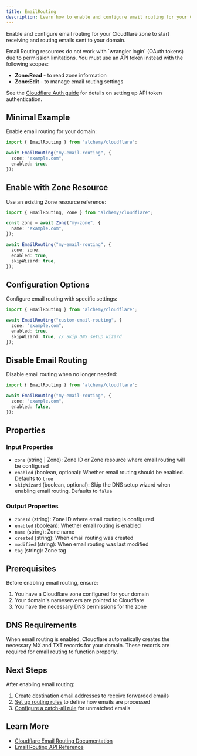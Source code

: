 ```yaml
---
title: EmailRouting
description: Learn how to enable and configure email routing for your Cloudflare zone using Alchemy.
---
```



Enable and configure email routing for your Cloudflare zone to start receiving and routing emails sent to your domain.

<Aside type="caution">
Email Routing resources do not work with `wrangler login` (OAuth tokens) due to permission limitations. You must use an API token instead with the following scopes:

- **Zone:Read** - to read zone information
- **Zone:Edit** - to manage email routing settings

See the [Cloudflare Auth guide](../../guides/cloudflare-auth) for details on setting up API token authentication.

</Aside>

## Minimal Example

Enable email routing for your domain:

```ts
import { EmailRouting } from "alchemy/cloudflare";

await EmailRouting("my-email-routing", {
  zone: "example.com",
  enabled: true,
});
```

## Enable with Zone Resource

Use an existing Zone resource reference:

```ts
import { EmailRouting, Zone } from "alchemy/cloudflare";

const zone = await Zone("my-zone", {
  name: "example.com",
});

await EmailRouting("my-email-routing", {
  zone: zone,
  enabled: true,
  skipWizard: true,
});
```

## Configuration Options

Configure email routing with specific settings:

```ts
import { EmailRouting } from "alchemy/cloudflare";

await EmailRouting("custom-email-routing", {
  zone: "example.com",
  enabled: true,
  skipWizard: true, // Skip DNS setup wizard
});
```

## Disable Email Routing

Disable email routing when no longer needed:

```ts
import { EmailRouting } from "alchemy/cloudflare";

await EmailRouting("my-email-routing", {
  zone: "example.com",
  enabled: false,
});
```

## Properties

### Input Properties

- `zone` (string | Zone): Zone ID or Zone resource where email routing will be configured
- `enabled` (boolean, optional): Whether email routing should be enabled. Defaults to `true`
- `skipWizard` (boolean, optional): Skip the DNS setup wizard when enabling email routing. Defaults to `false`

### Output Properties

- `zoneId` (string): Zone ID where email routing is configured
- `enabled` (boolean): Whether email routing is enabled
- `name` (string): Zone name
- `created` (string): When email routing was created
- `modified` (string): When email routing was last modified
- `tag` (string): Zone tag

## Prerequisites

Before enabling email routing, ensure:

1. You have a Cloudflare zone configured for your domain
2. Your domain's nameservers are pointed to Cloudflare
3. You have the necessary DNS permissions for the zone

## DNS Requirements

When email routing is enabled, Cloudflare automatically creates the necessary MX and TXT records for your domain. These records are required for email routing to function properly.

## Next Steps

After enabling email routing:

1. [Create destination email addresses](./email-address) to receive forwarded emails
2. [Set up routing rules](./email-rule) to define how emails are processed
3. [Configure a catch-all rule](./email-catch-all) for unmatched emails

## Learn More

- [Cloudflare Email Routing Documentation](https://developers.cloudflare.com/email-routing/)
- [Email Routing API Reference](https://developers.cloudflare.com/api/resources/email_routing/)
